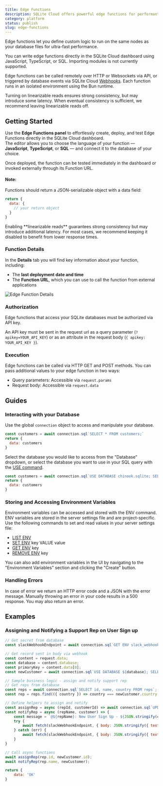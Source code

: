 ```yaml
---
title: Edge Functions
description: SQLite Cloud offers powerful edge functions for performant data processing and third-party integrations.
category: platform
status: publish
slug: edge-functions
---
```



Edge functions let you define custom logic to run on the same nodes as your database files for ultra-fast performance.

You can write edge functions directly in the SQLite Cloud dashboard using JavaScript, TypeScript, or SQL. Importing modules is not currently supported.

Edge functions can be called remotely over HTTP or Websockets via API, or triggered by database events via SQLite Cloud [Webhooks](https://docs.sqlitecloud.io/docs/webhooks). Each function runs in an isolated environment using the Bun runtime. 

Turning on linearizable reads ensures strong consistency, but may introduce some latency. When eventual consistency is sufficient, we recommend leaving linearizable reads off.

## Getting Started

Use the **Edge Functions panel**  to effortlessly create, deploy, and test Edge Functions directly in the SQLite Cloud dashboard.  
The editor allows you to choose the language of your function — **JavaScript**, **TypeScript**, or **SQL** — and connect it to the database of your choice.

Once deployed, the function can be tested immediately in the dashboard or invoked externally through its Function URL.

<VideoPlayer src={edgeFunctions} />

#### Note:
Functions should return a JSON-serializable object with a data field:
```js
return {
  data: {
    // your return object
  }
}
```



<Callout type="note">
Enabling **linearizable reads** guarantees strong consistency but may introduce additional latency.  
For most cases, we recommend keeping it disabled to benefit from lower response times.
</Callout>


### Function Details

In the **Details** tab you will find key information about your function, including:

- The **last deployment date and time**  
- The **Function URL**, which you can use to call the function from external applications  

![Edge Function Details](@docs-website-assets/introduction/dahsboard-edge-function-details.png)



### Authorization
Edge functions that access your SQLite databases must be authorized via API key. 

An API key must be sent in the request url as a query parameter (`?apikey=YOUR_API_KEY`) or as an attribute in the request body (`{ apikey: YOUR_API_KEY }`).

### Execution

Edge functions can be called via HTTP GET and POST methods. You can pass additional values to your edge function in two ways:
- Query parameters: Accessible via `request.params`
- Request body: Accessible via `request.data`


## Guides
### Interacting with your Database
Use the global `connection` object to access and manipulate your database.
```js
const customers = await connection.sql`SELECT * FROM customers;`
return {
  data: customers
}
```

Select the database you would like to access from the "Database" dropdown, or select the database you want to use in your SQL query with the [USE command](https://docs.sqlitecloud.io/docs/database-commands).

```js
const customers = await connection.sql`USE DATABASE chinook.sqlite; SELECT * FROM customers;`;
return {
  data: customers
}
```

### Storing and Accessing Environment Variables
Environment variables can be accessed and stored with the ENV command. ENV variables are stored in the server settings file and are project-specific.
Use the following commands to set and read values in your server settings file:

* [LIST ENV](https://docs.sqlitecloud.io/docs/settings-commands#list-env)
* [SET ENV](https://docs.sqlitecloud.io/docs/settings-commands#set-env) key VALUE value
* [GET ENV](https://docs.sqlitecloud.io/docs/settings-commands#get-env) key
* [REMOVE ENV](https://docs.sqlitecloud.io/docs/settings-commands#remove-env) key

You can also add environment variables in the UI by navigating to the "Environment Variables" section and clicking the "Create" button.


### Handling Errors
In case of error we return an HTTP error code and a JSON with the error message. Manually throwing an error in your code results in a 500 response. You may also return an error. 

## Examples

### Assigning and Notifying a Support Rep on User Sign up

```js
// Get secret from database
const slackWebhookEndpoint = await connection.sql`GET ENV slack_webhook_endpoint`;

// Get record sent in body via webhook
const content = request.data;
const database = content.database;
const primaryKey = content.data[0];
const newCustomer = await connection.sql`USE DATABASE ${database}; SELECT * FROM customers WHERE CustomerId = ${primaryKey};`;

// Sample business logic - assign and notify support rep
// Get reps from database
const reps = await connection.sql`SELECT id, name, country FROM reps`;
const rep = reps.find(({ country }) => country === newCustomer.country.toLowerCase());

// Define helpers to assign and notify
const assignRep = async (repId, customerId) => await connection.sql`UPDATE customers SET SupportRepId = ${repId} WHERE CustomerId = ${customerId}`;
const notifyRep = async (repName, customer) => {
    const message = `@${repName}: New User Sign Up - ${JSON.stringify(customer)}`
    try {
        await fetch(slackWebhookEndpoint, { body: JSON.stringify({ text: message }), method: 'POST', 'Content-type': 'application/json'  });
    } catch (err) {
        await fetch(slackWebhookEndpoint, { body: JSON.stringify({ text: err }), method: 'POST', 'Content-type': 'application/json'  });
    }
} 

// Call async functions
await assignRep(rep.id, newCustomer.id);
await notifyRep(rep.name, newCustomer);

return {
    data: 'OK'
}
```